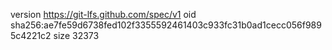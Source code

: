 version https://git-lfs.github.com/spec/v1
oid sha256:ae7fe59d6738fed102f3355592461403c933fc31b0ad1cecc056f9895c4221c2
size 32373
